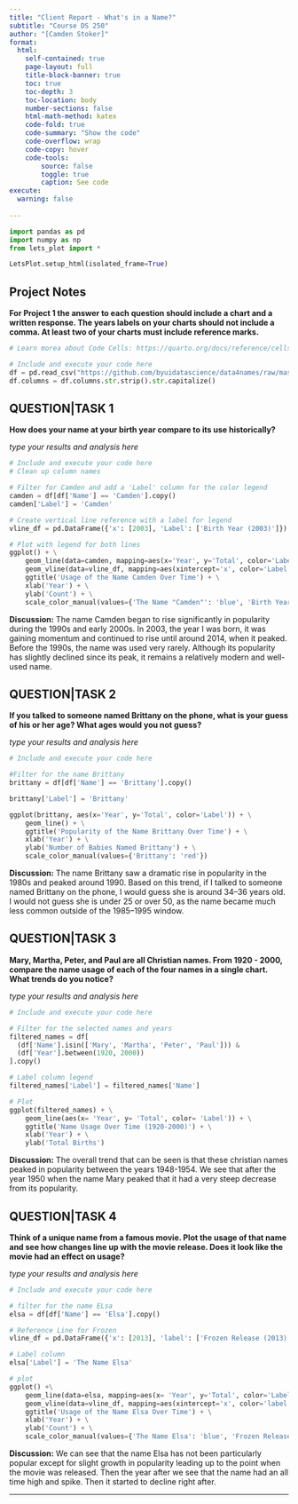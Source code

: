 ```yaml
---
title: "Client Report - What's in a Name?"
subtitle: "Course DS 250"
author: "[Camden Stoker]"
format:
  html:
    self-contained: true
    page-layout: full
    title-block-banner: true
    toc: true
    toc-depth: 3
    toc-location: body
    number-sections: false
    html-math-method: katex
    code-fold: true
    code-summary: "Show the code"
    code-overflow: wrap
    code-copy: hover
    code-tools:
        source: false
        toggle: true
        caption: See code
execute: 
  warning: false
    
---
```


```python
import pandas as pd
import numpy as np
from lets_plot import *

LetsPlot.setup_html(isolated_frame=True)
```


## Project Notes

__For Project 1 the answer to each question should include a chart **and** a written response. The years labels on your charts should not include a comma. At least **two** of your charts must include reference marks.__  

```python
# Learn morea about Code Cells: https://quarto.org/docs/reference/cells/cells-jupyter.html

# Include and execute your code here
df = pd.read_csv("https://github.com/byuidatascience/data4names/raw/master/data-raw/names_year/names_year.csv")
df.columns = df.columns.str.strip().str.capitalize()
```

## QUESTION|TASK 1

__How does your name at your birth year compare to its use historically?__

_type your results and analysis here_

```python
# Include and execute your code here
# Clean up column names

# Filter for Camden and add a 'Label' column for the color legend
camden = df[df['Name'] == 'Camden'].copy()
camden['Label'] = 'Camden'  

# Create vertical line reference with a label for legend
vline_df = pd.DataFrame({'x': [2003], 'Label': ['Birth Year (2003)']})

# Plot with legend for both lines
ggplot() + \
    geom_line(data=camden, mapping=aes(x='Year', y='Total', color='Label')) + \
    geom_vline(data=vline_df, mapping=aes(xintercept='x', color='Label'), linetype='dashed') + \
    ggtitle('Usage of the Name Camden Over Time') + \
    xlab('Year') + \
    ylab('Count') + \
    scale_color_manual(values={'The Name "Camden"': 'blue', 'Birth Year (2003)': 'red'}) 
```
**Discussion:**
The name Camden began to rise significantly in popularity during the 1990s and early 2000s. In 2003, the year I was born, it was gaining momentum and continued to rise until around 2014, when it peaked. Before the 1990s, the name was used very rarely. Although its popularity has slightly declined since its peak, it remains a relatively modern and well-used name.


## QUESTION|TASK 2

__If you talked to someone named Brittany on the phone, what is your guess of his or her age? What ages would you not guess?__

_type your results and analysis here_

```python
# Include and execute your code here

#Filter for the name Brittany
brittany = df[df['Name'] == 'Brittany'].copy()

brittany['Label'] = 'Brittany'

ggplot(brittany, aes(x='Year', y='Total', color='Label')) + \
    geom_line() + \
    ggtitle('Popularity of the Name Brittany Over Time') + \
    xlab('Year') + \
    ylab('Number of Babies Named Brittany') + \
    scale_color_manual(values={'Brittany': 'red'})
```
**Discussion:**
The name Brittany saw a dramatic rise in popularity in the 1980s and peaked around 1990. Based on this trend, if I talked to someone named Brittany on the phone, I would guess she is around 34–36 years old. I would not guess she is under 25 or over 50, as the name became much less common outside of the 1985–1995 window.


## QUESTION|TASK 3

__Mary, Martha, Peter, and Paul are all Christian names. From 1920 - 2000, compare the name usage of each of the four names in a single chart. What trends do you notice?__

_type your results and analysis here_

```python
# Include and execute your code here

# Filter for the selected names and years
filtered_names = df[
  (df['Name'].isin(['Mary', 'Martha', 'Peter', 'Paul'])) &
  (df['Year'].between(1920, 2000))
].copy()

# Label column legend
filtered_names['Label'] = filtered_names['Name']

# Plot
ggplot(filtered_names) + \
    geom_line(aes(x= 'Year', y= 'Total', color= 'Label')) + \
    ggtitle('Name Usage Over Time (1920-2000)') + \
    xlab('Year') + \
    ylab('Total Births')
```
**Discussion:**
The overall trend that can be seen is that these christian names peaked in popularity between the years 1948-1954. We see that after the year 1950 when the name Mary peaked that it had a very steep decrease from its popularity. 


## QUESTION|TASK 4

__Think of a unique name from a famous movie. Plot the usage of that name and see how changes line up with the movie release. Does it look like the movie had an effect on usage?__  

_type your results and analysis here_

```python
# Include and execute your code here

# filter for the name ELsa
elsa = df[df['Name'] == 'Elsa'].copy()

# Reference Line for Frozen
vline_df = pd.DataFrame({'x': [2013], 'label': ['Frozen Release (2013)']})

# Label column
elsa['Label'] = 'The Name Elsa'

# plot
ggplot() +\
    geom_line(data=elsa, mapping=aes(x= 'Year', y='Total', color='Label')) +\
    geom_vline(data=vline_df, mapping=aes(xintercept='x', color='label'),linetype='dashed') + \
    ggtitle('Usage of the Name Elsa Over Time') + \
    xlab('Year') + \
    ylab('Count') + \
    scale_color_manual(values={'The Name Elsa': 'blue', 'Frozen Release (2013)': 'red'})

```
**Discussion:**
We can see that the name Elsa has not been particularly popular except for slight growth in popularity leading up to the point when the movie was released. Then the year after we see that the name had an all time high and spike. Then it started to decline right after.

---